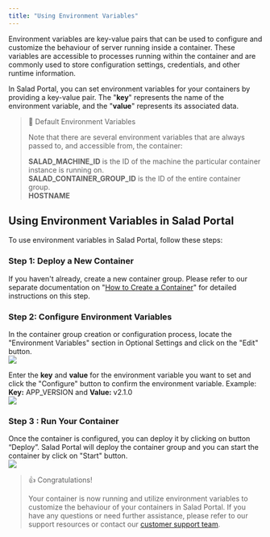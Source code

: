 ```yaml
---
title: "Using Environment Variables"
---
```


Environment variables are key-value pairs that can be used to configure and customize the behaviour of server running inside a container. These variables are accessible to processes running within the container and are commonly used to store configuration settings, credentials, and other runtime information.

In Salad Portal, you can set environment variables for your containers by providing a key-value pair. The "**key**" represents the name of the environment variable, and the "**value**" represents its associated data.

> 📘 Default Environment Variables
>
> Note that there are several environment variables that are always passed to, and accessible from, the container:
>
> **SALAD_MACHINE_ID** is the ID of the machine the particular container instance is running on.  
> **SALAD_CONTAINER_GROUP_ID** is the ID of the entire container group.  
> **HOSTNAME**

## **Using Environment Variables in Salad Portal**

To use environment variables in Salad Portal, follow these steps:

### Step 1: **Deploy a New Container**

If you haven't already, create a new container group. Please refer to our separate documentation on "[How to Create a Container](/container-engine/deploy-containers)" for detailed instructions on this step.

### Step 2: Configure Environment Variables

In the container group creation or configuration process, locate the "Environment Variables" section in Optional Settings and click on the "Edit" button.  
<img src="/container-engine/images/0e27b45-Screenshot_2024-03-12_162642.png"/>

Enter the **key** and **value** for the environment variable you want to set and click the "Configure" button to confirm the environment variable. Example: **Key:** APP_VERSION and **Value:** v2.1.0  
<img src="/container-engine/images/62befd0-image.png"/>

### Step 3 : Run Your Container

Once the container is configured, you can deploy it by clicking on button “Deploy”. Salad Portal will deploy the container group and you can start the container by click on "Start" button.  
<img src="/container-engine/images/3268aa8-image.png"/>

> 👍 Congratulations!
>
> Your container is now running and utilize environment variables to customize the behaviour of your containers in Salad Portal. If you have any questions or need further assistance, please refer to our support resources or contact our [customer support team](mailto:cloud@salad.com).
